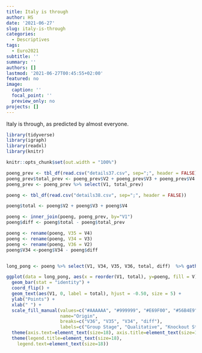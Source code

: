 ```yaml
---
title: Italy is through
author: HS
date: '2021-06-27'
slug: italy-is-through
categories:
  - Descriptives
tags:
  - Euro2021
subtitle: ''
summary: ''
authors: []
lastmod: '2021-06-27T00:45:55+02:00'
featured: no
image:
  caption: ''
  focal_point: ''
  preview_only: no
projects: []
---
```



Italy is through, as predicted by almost everyone.

```r

library(tidyverse)
library(igraph)
library(readxl)
library(knitr)

knitr::opts_chunk$set(out.width = "100%")

```


```r
poeng_prev <- tbl_df(read.csv("details37.csv", sep=";", header = FALSE))
poeng_prev$total_prev <- poeng_prev$V2 + poeng_prev$V3 + poeng_prev$V4
poeng_prev <- poeng_prev %>% select(V1, total_prev)

poeng <- tbl_df(read.csv("details38.csv", sep=";", header = FALSE))

poeng$total <- poeng$V2 + poeng$V3 + poeng$V4

poeng <- inner_join(poeng, poeng_prev, by="V1")
poeng$diff <- poeng$total - poeng$total_prev

poeng <- rename(poeng, V35 = V4)
poeng <- rename(poeng, V34 = V3)
poeng <- rename(poeng, V36 = V2)
poeng$V34 <-poeng$V34 - poeng$diff


long_pong <- poeng %>% select(V1, V34, V35, V36, total, diff)  %>% gather(key = V, -V1, -total, value = poeng) %>% arrange(V)

ggplot(data = long_pong, aes(x = reorder(V1, total), y=poeng, fill = V)) + 
  geom_bar(stat = "identity") +
  coord_flip() +
  geom_text(aes(V1, 0, label = total), hjust = -0.50, size = 5) +
  ylab("Points") +
  xlab(" ") +
  scale_fill_manual(values=c("#AAAAAA", "#999999", "#E69F00", "#56B4E9"), 
                    name="Origin",
                    breaks=c("V36", "V35", "V34", "diff"),
                    labels=c("Group Stage", "Qualitative", "Knockout Stage", "Since Last")) +
  theme(axis.text=element_text(size=18), axis.title=element_text(size=18,face="bold")) +
  theme(legend.title=element_text(size=18), 
    legend.text=element_text(size=18))

```